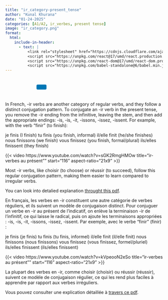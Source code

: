 ```yaml
---
title: "ir_category-present_tense"
author: "Kunal Khurana"
date: "01-24-2025"
categories: [A1/A2, ir_verbes, present tense]
image: "ir_category.png"
format:
  html:
    include-in-header:
      - text: |
          <link rel="stylesheet" href="https://cdnjs.cloudflare.com/ajax/libs/font-awesome/6.0.0/css/all.min.css">
          <script src="https://unpkg.com/react@17/umd/react.production.min.js"></script>
          <script src="https://unpkg.com/react-dom@17/umd/react-dom.production.min.js"></script>
          <script src="https://unpkg.com/babel-standalone@6/babel.min.js"></script>
---
```


::: {style="text-align: left; padding: 10px;"}
<a href="mailto:info@frenchwithkunal.ca" target="_blank" style="margin: 0 10px; color: #000;"><i class="fas fa-envelope fa-lg"></i></a> <a href="https://www.instagram.com/frenchwithkunal" target="_blank" style="margin: 0 10px; color: #E1306C;"><i class="fab fa-instagram fa-lg"></i></a> <a href="https://frenchwithkunal.ca" target="_blank" style="margin: 0 10px; color: #0077b5;"><i class="fas fa-globe fa-lg"></i></a> <a href="https://whatsapp.com/channel/0029Vb57n2e7dmegpjYpyi3V" target="_blank" style="margin: 0 10px; color: #25D366;"><i class="fab fa-whatsapp fa-lg"></i></a> <button onclick="copyLink()" style="background-color: #0077b5; color: white; padding: 8px 16px; border: none; border-radius: 4px; cursor: pointer; margin-left: 10px;"> <i class="fas fa-copy"></i> </button> [Link copied!]{#copy-message style="margin-left: 10px; color: green; display: none;"}
:::





<div id="react-root"></div>
 <script type="text/babel">
 const ProfilePage = () => {
  const { useState, useEffect } = React;
  const [redirectCounter, setRedirectCounter] = useState(4);
  const [isRedirecting, setIsRedirecting] = useState(false);

  const isFrench = document.documentElement.lang === "fr";

  const translations = {
    noAccess: isFrench 
      ? "Vous n'avez pas accès à cette page."
      : "You don't have access to this page.",
    subscribe: isFrench
      ? "Veuillez vous abonner pour obtenir l'accès."
      : "Please subscribe to gain access.",
    redirecting: isFrench
      ? `Redirection vers la page d'abonnement dans ${redirectCounter} secondes...`
      : `Redirecting to subscription page in ${redirectCounter} seconds...`
  };

  const refreshToken = async () => {
    const storedRefreshToken = localStorage.getItem("refreshToken");

    if (!storedRefreshToken) {
      window.location.href = "/login.html";
      return null;
    }

    try {
      const response = await fetch("https://frenchwithkunal-cdf6ea3f88ce.herokuapp.com/api/v1/auth/refresh-token", {
        method: "POST",
        headers: {
          "Content-Type": "application/json",
        },
        body: JSON.stringify({ refreshToken: storedRefreshToken }),
      });

      if (!response.ok) {
        localStorage.removeItem("accessToken");
        localStorage.removeItem("refreshToken");
        window.location.href = "/login.html";
        return null;
      }

      const data = await response.json();
      localStorage.setItem("accessToken", data.accessToken);
      return data.accessToken;
    } catch (error) {
      localStorage.removeItem("accessToken");
      localStorage.removeItem("refreshToken");
      window.location.href = "/login.html";
      return null;
    }
  };

  const fetchWithAuth = async (url, options = {}) => {
    let accessToken = localStorage.getItem("accessToken");

    options.headers = {
      ...options.headers,
      Authorization: `Bearer ${accessToken}`,
      "Content-Type": "application/json",
    };

    let response = await fetch(url, options);

    if (response.status === 401) {
      console.log("Access token expired, attempting to refresh...");

      // Refresh token
      accessToken = await refreshToken();

      if (!accessToken) return null;

      options.headers.Authorization = `Bearer ${accessToken}`;
      response = await fetch(url, options);
    }

    return response.json();
  };

  const showNoAccessMessage = () => {
    setIsRedirecting(true);
    
    const noAccessMessage = `
      <div style="text-align: center; padding: 20px;">
        <h2>${translations.noAccess}</h2>
        <p>${translations.subscribe}</p>
        <p>${translations.redirecting}</p>
      </div>
    `;
    document.body.innerHTML = noAccessMessage;
    
    // Start countdown and redirect
    const redirectInterval = setInterval(() => {
      setRedirectCounter((prev) => {
        const newCounter = prev - 1;
        if (newCounter <= 0) {
          clearInterval(redirectInterval);
          window.location.href = "https://frenchwithkunal.ca/payment.html";
        }
        
        // Update the countdown text
        const countdownElement = document.querySelector('p:last-child');
        if (countdownElement) {
          countdownElement.textContent = isFrench
            ? `Redirection vers la page d'abonnement dans ${newCounter} secondes...`
            : `Redirecting to subscription page in ${newCounter} seconds...`;
        }
        
        return newCounter;
      });
    }, 1000);
  };

  useEffect(() => {
    const storedToken = localStorage.getItem('accessToken');

    if(!storedToken) {
      showNoAccessMessage();
    } else {
      const fetchData = async() => {
        const data = await fetchWithAuth("https://frenchwithkunal-cdf6ea3f88ce.herokuapp.com/api/v1/auth/me", {
          method: "POST",
        });

        if (data && data.data && data.data.hasAccess) {
          console.log(data);
        } else {
          showNoAccessMessage();
        }
      };
      fetchData();
    }
  }, []);

  return (
    <div></div>
  );
};

ReactDOM.render(
  <ProfilePage />,
  document.getElementById('react-root')
);
 </script>

::: {.content-visible when-profile="english"}
In French, -ir verbs are another category of regular verbs, and they follow a distinct conjugation pattern. To conjugate an -ir verb in the present tense, you remove the -ir ending from the infinitive, leaving the stem, and then add the appropriate endings: -is, -is, -it, -issons, -issez, -issent. For example, with the verb "finir" (to finish):

je finis (I finish) tu finis (you finish, informal) il/elle finit (he/she finishes) nous finissons (we finish) vous finissez (you finish, formal/plural) ils/elles finissent (they finish)

{{< video https://www.youtube.com/watch?v=sGK2RmgHMOw
    title="ir-verbes au présent""
    start="116"
    aspect-ratio="21x9" 
>}}

Most -ir verbs, like choisir (to choose) or réussir (to succeed), follow this regular conjugation pattern, making them easier to learn compared to irregular verbs.

You can look into detalied explanation [throught this pdf](https://drive.google.com/file/d/18y12oScOdZN7-oh21EtfY7D9PW4G1rby/view?usp=drive_link).
:::

::: {.content-visible when-profile="french"}
En français, les verbes en -ir constituent une autre catégorie de verbes réguliers, et ils suivent un modèle de conjugaison distinct. Pour conjuguer un verbe en -ir au présent de l'indicatif, on enlève la terminaison -ir de l'infinitif, ce qui laisse le radical, puis on ajoute les terminaisons appropriées : -is, -is, -it, -issons, -issez, -issent. Par exemple, avec le verbe "finir" (finir) :

je finis (je finis) tu finis (tu finis, informel) il/elle finit (il/elle finit) nous finissons (nous finissons) vous finissez (vous finissez, formel/pluriel) ils/elles finissent (ils/elles finissent)

{{< video https://www.youtube.com/watch?v=kVpeooN2eSo
    title="ir-verbes au présent""
    start="116"
    aspect-ratio="21x9" 
>}}

La plupart des verbes en -ir, comme choisir (choisir) ou réussir (réussir), suivent ce modèle de conjugaison régulier, ce qui les rend plus faciles à apprendre par rapport aux verbes irréguliers.

Vous pouvez consulter une explication détaillée à [travers ce pdf](https://drive.google.com/file/d/18y12oScOdZN7-oh21EtfY7D9PW4G1rby/view?usp=drive_link).

:::